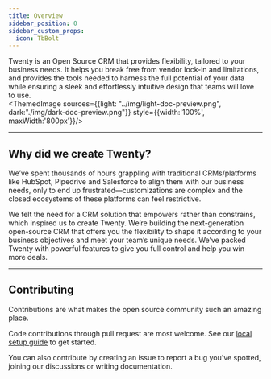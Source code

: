 ```yaml
---
title: Overview
sidebar_position: 0
sidebar_custom_props:
  icon: TbBolt
---
```


Twenty is an Open Source CRM that provides flexibility, tailored to your business needs. It helps you break free from vendor lock-in and limitations, and provides the tools needed to harness the full potential of your data while ensuring a sleek and effortlessly intuitive design that teams will love to use.  
<ThemedImage sources={{light: "../img/light-doc-preview.png", dark:"./img/dark-doc-preview.png"}} style={{width:'100%', maxWidth:'800px'}}/>

___

## Why did we create Twenty?
We’ve spent thousands of hours grappling with traditional CRMs/platforms like HubSpot, Pipedrive and Salesforce to align them with our business needs, only to end up frustrated—customizations are complex and the closed ecosystems of these platforms can feel restrictive.

We felt the need for a CRM solution that empowers rather than constrains, which inspired us to create Twenty. We’re building the next-generation open-source CRM that offers you the flexibility to shape it according to your business objectives and meet your team’s unique needs. We’ve packed Twenty with powerful features to give you full control and help you win more deals. 
___

## Contributing

Contributions are what makes the open source community such an amazing place.  

Code contributions through pull request are most welcome. See our [local setup guide](../developer/local-setup) to get started.

You can also contribute by creating an issue to report a bug you've spotted, joining our discussions or writing documentation.